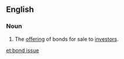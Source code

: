 ==English==

===Noun===
{{en-noun|head=[[bond]] [[issue]]}}

# {{context|legal|lang=en}} The [[offering]] of bonds for sale to [[investors]].

[[et:bond issue]]